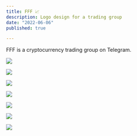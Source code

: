 ```yaml
---
title: FFF 📈
description: Logo design for a trading group
date: "2022-06-06"
published: true

---
```


FFF is a cryptocurrency trading group on Telegram.

![](/fff-1.png)

![](/fff-2.png)

![](/fff-3.png)

![](/fff-4.png)

![](/fff-5.png)

![](/fff-6.png)

![](/fff-7.png)
